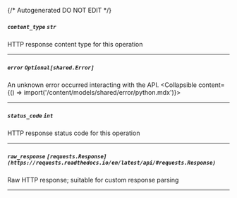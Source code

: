 {/* Autogenerated DO NOT EDIT  */}

##### `content_type` *`str`*
HTTP response content type for this operation

---
##### `error` *`Optional[shared.Error]`*
An unknown error occurred interacting with the API.
<Collapsible content={() => import('/content/models/shared/error/python.mdx')}>
</Collapsible>

---
##### `status_code` *`int`*
HTTP response status code for this operation

---
##### `raw_response` *`[requests.Response](https://requests.readthedocs.io/en/latest/api/#requests.Response)`*
Raw HTTP response; suitable for custom response parsing

---
